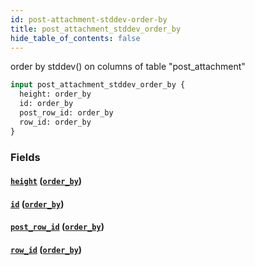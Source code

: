 ```yaml
---
id: post-attachment-stddev-order-by
title: post_attachment_stddev_order_by
hide_table_of_contents: false
---
```


order by stddev() on columns of table "post_attachment"

```graphql
input post_attachment_stddev_order_by {
  height: order_by
  id: order_by
  post_row_id: order_by
  row_id: order_by
}
```

### Fields

#### [`height`](#) ([`order_by`](../enums/order-by))

#### [`id`](#) ([`order_by`](../enums/order-by))

#### [`post_row_id`](#) ([`order_by`](../enums/order-by))

#### [`row_id`](#) ([`order_by`](../enums/order-by))
